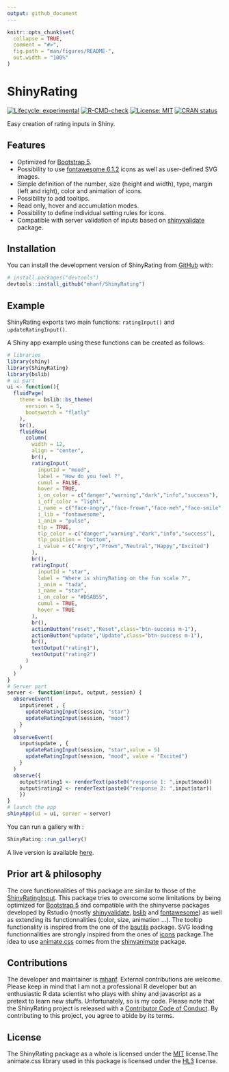```yaml
---
output: github_document
---
```


<!-- README.md is generated from README.Rmd. Please edit that file -->

```r
knitr::opts_chunk$set(
  collapse = TRUE,
  comment = "#>",
  fig.path = "man/figures/README-",
  out.width = "100%"
)
```


# ShinyRating

<!-- ex : https://metroui.org.ua/rating.html -->
<!-- ex : https://www.wbotelhos.com/raty -->
<!-- https://github.com/Monte9/react-native-ratings -->

<!-- badges: start -->
[![Lifecycle: experimental](https://img.shields.io/badge/lifecycle-experimental-orange.svg)](https://lifecycle.r-lib.org/articles/stages.html#experimental)
<!--[![License: MIT](https://img.shields.io/badge/license-MIT-blue.svg)](https://cran.r-project.org/web/licenses/MIT)-->
[![R-CMD-check](https://github.com/mhanf/ShinyRating/workflows/R-CMD-check/badge.svg)](https://github.com/mhanf/ShinyRating/actions)
[![License: MIT](https://img.shields.io/badge/License-MIT-blue.svg)](https://opensource.org/licenses/GPL-3.0)
[![CRAN status](https://www.r-pkg.org/badges/version/ShinyRating)](https://CRAN.R-project.org/package=ShinyRating)
<!-- badges: end -->

Easy creation of rating inputs in Shiny.

## Features

* Optimized for [Bootstrap 5](https://getbootstrap.com/).
* Possibility to use [fontawesome 6.1.2](https://fontawesome.com/icons) icons as well as user-defined SVG images.
* Simple definition of the number, size (height and width), type, margin (left and right), color and animation of icons.
* Possibility to add tooltips.
* Read only, hover and accumulation modes.
* Possibility to define individual setting rules for icons.
* Compatible with server validation of inputs based on [shinyvalidate](https://rstudio.github.io/shinyvalidate) package.

## Installation

You can install the development version of ShinyRating from [GitHub](https://github.com/) with:

``` r
# install.packages("devtools")
devtools::install_github("mhanf/ShinyRating")
```
## Example

ShinyRating exports two main functions: `ratingInput()` and `updateRatingInput()`. 

A Shiny app example using these functions can be created as follows:

``` r
# libraries
library(shiny)
library(ShinyRating)
library(bslib)
# ui part
ui <- function(){
  fluidPage(
    theme = bslib::bs_theme(
      version = 5,
      bootswatch = "flatly"
    ),
    br(),
    fluidRow(
      column(
        width = 12,
        align = "center",
        br(),
        ratingInput(
          inputId = "mood",
          label = "How do you feel ?",
          cumul = FALSE,
          hover = TRUE,
          i_on_color = c("danger","warning","dark","info","success"),
          i_off_color = "light",
          i_name = c("face-angry","face-frown","face-meh","face-smile","face-laugh"),
          i_lib = "fontawesome",
          i_anim = "pulse",
          tlp = TRUE,
          tlp_color = c("danger","warning","dark","info","success"),
          tlp_position = "bottom",
          i_value = c("Angry","Frown","Neutral","Happy","Excited")
        ),
        br(),
        ratingInput(
          inputId = "star",
          label = "Where is shinyRating on the fun scale ?",
          i_anim = "tada",
          i_name = "star",
          i_on_color = "#D5AB55",
          cumul = TRUE,
          hover = TRUE
        ),
        br(),
        actionButton("reset","Reset",class="btn-success m-1"),
        actionButton("update","Update",class="btn-success m-1"),
        br(),
        textOutput("rating1"),
        textOutput("rating2")
      )
    )
  )
}
# Server part
server <- function(input, output, session) {
  observeEvent( 
    input$reset , {
      updateRatingInput(session, "star")
      updateRatingInput(session, "mood")
    }
  )
  observeEvent( 
    input$update , {
      updateRatingInput(session, "star",value = 5)
      updateRatingInput(session, "mood", value = "Excited")
    }
  )
  observe({
    output$rating1 <- renderText(paste0("response 1: ",input$mood))
    output$rating2 <- renderText(paste0("response 2: ",input$star))
    })
}
# launch the app
shinyApp(ui = ui, server = server)
```

You can run a gallery with :

```r
ShinyRating::run_gallery()
```

A live version is available [here](https://mhanf.shinyapps.io/shinyRating/).

## Prior art & philosophy

The core functionnalities of this package are similar to those of the [ShinyRatingInput](https://github.com/stefanwilhelm/ShinyRatingInput). This package tries to overcome some limitations by being optimized for [Bootstrap 5](https://getbootstrap.com/) and compatible with the shinyverse packages developed by Rstudio (mostly [shinyvalidate](https://rstudio.github.io/shinyvalidate/), [bslib](https://rstudio.github.io/bslib/) and [fontawesome](https://github.com/rstudio/fontawesome)) as well as extending its functionnalities (color, size, animation ...). The tooltip functionality is inspired from the one of the [bsutils](https://github.com/JohnCoene/bsutils) package. SVG loading functionnalities are strongly inspired from the ones of [icons](https://github.com/mitchelloharawild/icons) package.The idea to use [animate.css](https://animate.style/) comes from the [shinyanimate](https://github.com/Swechhya/shinyanimate) package.

## Contributions

The developer and maintainer is [mhanf](https://github.com/mhanf). External contributions are welcome. Please keep in mind that I am not a professional R developer but an enthusiastic R data scientist who plays with shiny and javascript as a pretext to learn new stuffs. Unfortunately, so is my code. Please note that the ShinyRating project is released with a [Contributor Code of Conduct](https://mhanf.github.io/ShinyRating/CODE_OF_CONDUCT.html). By contributing to this project, you agree to abide by its terms.

## License

The ShinyRating package as a whole is licensed under the [MIT](https://opensource.org/licenses/mit-license.php) license.The animate.css library used in this package is licensed under the [HL3](https://firstdonoharm.dev/) license.
